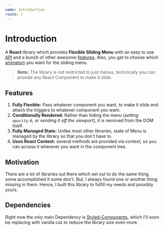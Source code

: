 ```yaml
---
name: Introduction
route: /
---
```


# Introduction

A **React** library which provides **Flexible Sliding Menu** with an easy to use [API](#) and a bunch of other awesome [features](/src-docs-introduction#features). Also, you get to choose which [animation](#) you want for the sliding menu.

> **Note:** The library is not restricted to just menus, technically you can provide any React Component to make it slide.

## Features

1. **Fully Flexible:** Pass whatever component you want, to make it slide and attach the triggers to whatever component you want.
2. **Conditionally Rendered:** Rather than hiding the menu (_setting `opacity:0`, or sending it off the viewport_), it is removed from the DOM itself.
3. **Fully Managed State:** Unlike most other libraries, state of Menu is managed by the library so that you don't have to.
4. **Uses React Context:** several methods are provided via context, so you can access it wherever you want in the component tree.

## Motivation

There are a lot of libraries out there which set out to do the same thing, some accomplished it some don't. But, I always found one or another thing missing in them. Hence, I built this library to fulfill my needs and possibly yours.

## Dependencies

Right now the only main Dependency is [Styled-Components](https://www.styled-components.com/), which I'll soon be replacing with vanilla css to reduce the library size even more.
